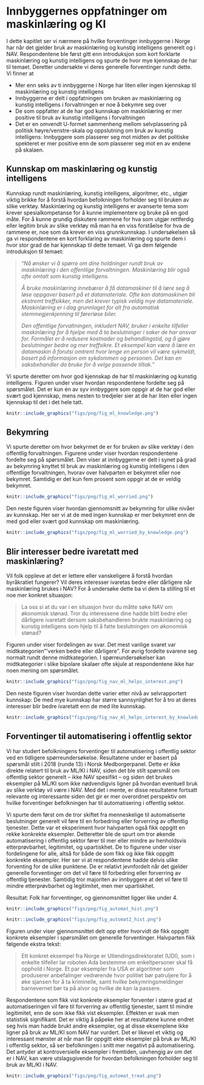 \newpage
# Innbyggernes oppfatninger om maskinlæring og KI {#ki}

I dette kapitlet ser vi nærmere på hvilke forventinger innbyggerne i Norge har når det gjelder bruk av maskinlæring og kunstig intelligens generelt og i NAV. Respondentene ble først gitt enn introduksjon som kort forklarte maskinlæring og kunstig intelligens og spurte de hvor mye kjennskap de har til temaet. Deretter undersøkte vi deres generelle forventinger rundt dette. Vi finner at

- Mer enn seks av ti innbyggerne i Norge har liten eller ingen kjennskap til maskinlæring og kunstig intelligens
- Innbyggerne er delt i oppfatningen om bruken av maskinlæring og kunstig intelligens i forvaltningen er noe å bekymre seg over
- De som oppfatter at de har god kunnskap om maskinlæring er mer positive til bruk av kunstig intelligens i forvaltningen
- Det er en omvendt U-formet sammenheng mellom selvplassering på politisk høyre/venstre-skala og oppslutning om bruk av kunstig intelligens: 
Innbyggere som plasserer seg mot midten av det politiske spekteret er mer positive enn de som plasserer seg mot en av endene på skalaen.

## Kunnskap om maskinlæring og kunstig intelligens

<!-- Maskinlæring som databehandlingsmetode er relativt fersk. -->
<!-- Med økt datakraft og økt tilgang på data, har bruk av maskinlæring bredt om seg innenfor datavitenskapelige miljøer. -->
Kunnskap rundt maskinlæring, kunstig intelligens, algoritmer, etc., utgjør viktig brikke for å forstå hvordan befolkningen forholder seg til bruken av slike verktøy.
Maskinlæring og kunstig intelligens er avanserte tema som krever spesialkompetanse for å kunne implementere og bruke på en god måte. 
For å kunne grundig diskutere rammene for hva som utgjør rettferdig eller legitim bruk av slike verktøy må man ha en viss forståelse for hva de rammene er, noe som da krever en viss grunnkunnskap. 
I undersøkelsen så ga vi respondentene en kort forklaring av maskinlæring og spurte dem i hvor stor grad de har kjennskap til dette temaet. Vi ga dem følgende introduksjon til temaet:

> "*Nå ønsker vi å spørre om dine holdninger rundt bruk av maskinlæring i den offentlige forvaltningen. Maskinlæring blir også ofte omtalt som kunstig intelligens.*
>
 > *Å bruke maskinlæring innebærer å få datamaskiner til å lære seg å løse oppgaver basert på et datamateriale. Ofte kan datamaskinen bli ekstremt treffsikker, men det krever typisk veldig mye datamateriale. Maskinlæring er i dag grunnlaget for alt fra automatisk stemmegjenkjenning til førerløse biler.*
 >
> *Den offentlige forvaltningen, inkludert NAV, bruker i enkelte tilfeller maskinlæring for å hjelpe med å ta beslutninger i saker de har ansvar for. Formålet er å redusere kostnader og behandlingstid, og å gjøre beslutninger bedre og mer treffsikre. Et eksempel kan være å lære en datamaskin å forutsi omtrent hvor lenge en person vil være sykmeldt, basert på informasjon om sykdommen og personen. Det kan en saksbehandler da bruke for å velge passende tiltak.*"

Vi spurte deretter om hvor god kjennskap de har til maskinlæring og kunstig intelligens.
Figuren under viser hvordan respondentene fordelte seg på spørsmålet.
Det er kun én av syv innbyggere som oppgir at de har god eller svært god kjennskap, mens nesten to tredjeler sier at de har liten eller ingen kjennskap til det i det hele tatt.


```r
knitr::include_graphics("figs/png/fig_ml_knowledge.png")
```

## Bekymring

Vi spurte deretter om hvor bekyrmet de er for bruken av slike verktøy i den offentlig forvaltningen. Figurene under viser hvordan respondentene fordelte seg på spørsmålet. Den viser at innbyggerne er delt i synet på grad av bekymring knyttet til bruk av maskinlæring og kunstig intelligens i den offentlige forvaltningen, hvorav over halvparten er bekymret eller noe bekymret.
Samtidig er det kun fem prosent som oppgir at de er veldig bekymret.

```r
knitr::include_graphics("figs/png/fig_ml_worried.png")
```

Den neste figuren viser hvordan gjennomsnitt av bekymring for ulike nivåer av kunnskap. Her ser vi at de med ingen kunnskap er mer bekymret enn de med god eller svært god kunnskap om maskinlæring.

```r
knitr::include_graphics("figs/png/fig_ml_worried_by_knowledge.png")
```

## Blir interesser bedre ivaretatt med maskinlæring?

Vil folk oppleve at det er lettere eller vanskeligere å forstå hvordan byråkratiet fungerer?
Vil deres interesser ivaretas bedre eller dårligere når maskinlæring brukes i NAV?
For å undersøke dette ba vi dem ta stilling til et noe mer konkret situasjon:

> La oss si at du var i en situasjon hvor du måtte søke NAV om økonomisk stønad. Tror du interessene dine hadde blitt bedre eller dårligere ivaretatt dersom saksbehandleren brukte maskinlæring og kunstig intelligens som hjelp til å fatte beslutningen om økonomisk stønad?

Figuren under viser fordelingen av svar.
Det mest vanlige svaret var midtkategorien"'verken bedre eller dårligere".
For øvrig fordelte svarene seg normalt rundt denne midtkategorien.
I spørreundersøkelser kan midtkategorier i slike bipolare skalaer ofte skjule at respondentene ikke har noen mening om spørsmålet.

```r
knitr::include_graphics("figs/png/fig_nav_ml_helps_interest.png")
```

Den neste figuren viser hvordan dette varier etter nivå av selvrapportert kunnskap: De med mye kunnskap har større sannsynlighet for å tro at deres interesser blir bedre ivaretatt enn de med lite kunnskap.

```r
knitr::include_graphics("figs/png/fig_nav_ml_helps_interest_by_knowledge.png")
```


## Forventinger til automatisering i offentlig sektor

Vi har studert befolkningens forventinger til automatisering i offentlig sektor ved en tidligere spørreundersøkelse. 
Resultatene under er basert på spørsmål stilt i 2018 (runde 13) i Norsk Medborgerpanel.
Dette er ikke direkte relatert til bruk av ML/KI i NAV, siden det ble stilt spørsmål om offentlig sektor generelt -- ikke NAV spesifikt -- og siden det brukes eksempler på ML/KI som ikke nødvendigvis ligner på hvordan eventuell bruk av slike verktøy vil være i NAV.
Med det i mente, er disse resultatene fortsatt relevante og interessante siden det gir er mer overordnet perspektiv om hvilke forventinger befolkningen har til automatisering i offentlig sektor.

Vi spurte dem først om de tror skiftet fra menneskelige til automatiserte beslutninger generelt vil føre til en forbedring eller forverring av offentlig tjenester. 
Dette var et eksperiment hvor halvparten også fikk oppgitt en rekke konkrekte eksempler.
Detteretter ble de spurt om tror økende automatisering i offentlig sektor fører til mer eller mindre av henholdsvis etterprøvbarhet, legitimitet, og upartiskhet.
De to figurene under viser fordelingene for alle, altså for både de som fikk og ikke fikk oppgitt konkrekte eksempler. 
Her ser vi at respondentene hadde delvis ulike forventing for de ulike punktene. 
De er relativt jevnfordelt når det gjelder generelle forventinger om det vil fære til forbedring eller forverring av offentlig tjenester.
Samtidig tror majoriten av innbyggere at det vil føre til mindre etterprøvbarhet og legitimitet, men mer upartiskhet.


Resultat: Folk har forventinger, og gjennomsnittet ligger like under 4.

```r
knitr::include_graphics("figs/png/fig_automat_hist.png")
```

```r
knitr::include_graphics("figs/png/fig_automat2_hist.png")
```

Figuren under viser gjennomsnittet delt opp etter hvorvidt de fikk oppgitt konkrete eksempler i spørsmålet om generelle forventinger. Halvparten fikk følgende ekstra tekst:

> Ett konkret eksempel fra Norge er Utlendingsdirektoratet (UDI), som i enkelte tilfeller lar roboten Ada bestemme om enkeltpersoner skal få opphold i Norge. Et par eksempler fra USA er algoritmer som produserer anbefalinger vedrørende hvor politiet bør patruljere for å øke sjansen for å ta kriminelle, samt hvilke bekymringsmeldinger barnevernet bør ta på alvor og hvilke de kan la passere.

Respondentene som fikk vist konkrete eksempler forventer i større grad at automatiseringen vil føre til forverring av offentlig tjenester, samt til mindre legitimitet, enn de som ikke fikk vist eksempler. 
Effekten er svak men statistisk signifikant.
Det er viktig å påpeke her at resultatene kunne endret seg hvis man hadde brukt andre eksempler, og at disse eksemplene ikke ligner på bruk av ML/KI som NAV har vurdert.
Det er likevel et viktig og interessant mønster at når man får oppgitt ekte eksempler på bruk av ML/KI i offentlig sektor, så ser befolkningen i snitt mer negativt på automatisering.
Det antyder at kontroversielle eksempler i fremtiden, uavhengig av om det er i NAV, kan være utslagsgivende for hvordan befolkningen forholder seg til bruk av ML/KI i NAV.

```r
knitr::include_graphics("figs/png/fig_automat_treat.png")
```

